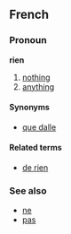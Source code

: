 ==French==
===Pronoun===
'''rien'''

# [[nothing]]
# [[anything]]

====Synonyms====
*[[que dalle]]

====Related terms====
*[[de rien]]

===See also===
*[[ne]]
*[[pas]]